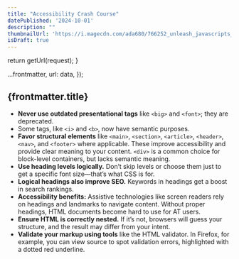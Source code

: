 ```yaml
---
title: "Accessibility Crash Course"
datePublished: '2024-10-01'
description: ""
thumbnailUrl: 'https://i.magecdn.com/ada680/766252_unleash_javascripts_potential_with_functional_programming?f=webp,q.25,p.f,l.f'
isDraft: true
---
```



  return getUrl(request);
}

  ...frontmatter,
  url: data,
});

## {frontmatter.title}

- **Never use outdated presentational tags** like `<big>` and `<font>`; they are deprecated. 
- Some tags, like `<i>` and `<b>`, now have semantic purposes.
- **Favor structural elements** like `<main>`, `<section>`, `<article>`, `<header>`, `<nav>`, and `<footer>` where applicable. These improve accessibility and provide clear meaning to your content. `<div>` is a common choice for block-level containers, but lacks semantic meaning.
- **Use heading levels logically.** Don’t skip levels or choose them just to get a specific font size—that’s what CSS is for.
- **Logical headings also improve SEO.** Keywords in headings get a boost in search rankings.
- **Accessibility benefits:** Assistive technologies like screen readers rely on headings and landmarks to navigate content. Without proper headings, HTML documents become hard to use for AT users.
- **Ensure HTML is correctly nested.** If it’s not, browsers will guess your structure, and the result may differ from your intent.
- **Validate your markup using tools** like the HTML validator. In Firefox, for example, you can view source to spot validation errors, highlighted with a dotted red underline.